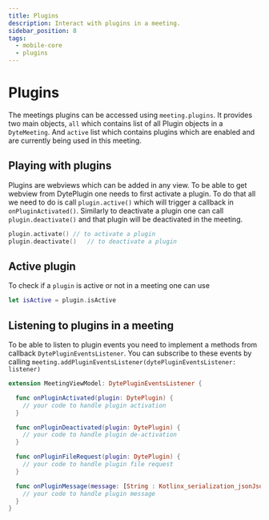 ```yaml
---
title: Plugins
description: Interact with plugins in a meeting.
sidebar_position: 8
tags:
  - mobile-core
  - plugins
---
```


# Plugins

The meetings plugins can be accessed using `meeting.plugins`. It provides two
main objects, `all` which contains list of all Plugin objects in a
`DyteMeeting`. And `active` list which contains plugins which are enabled and
are currently being used in this meeting.

## Playing with plugins

Plugins are webviews which can be added in any view. To be able to get webview
from DytePlugin one needs to first activate a plugin. To do that all we need to
do is call `plugin.active()` which will trigger a callback in
`onPluginActivated()`. Similarly to deactivate a plugin one can call
`plugin.deactivate()` and that plugin will be deactivated in the meeting.

```swift
plugin.activate() // to activate a plugin
plugin.deactivate()   // to deactivate a plugin
```

## Active plugin

To check if a `plugin` is active or not in a meeting one can use

```swift
let isActive = plugin.isActive
```

## Listening to plugins in a meeting

To be able to listen to plugin events you need to implement a methods from
callback `DytePluginEventsListener`. You can subscribe to these events by calling
`meeting.addPluginEventsListener(dytePluginEventsListener: listener)`

```swift
extension MeetingViewModel: DytePluginEventsListener {

  func onPluginActivated(plugin: DytePlugin) {
    // your code to handle plugin activation
  }

  func onPluginDeactivated(plugin: DytePlugin) {
    // your code to handle plugin de-activation
  }

  func onPluginFileRequest(plugin: DytePlugin) {
    // your code to handle plugin file request
  }

  func onPluginMessage(message: [String : Kotlinx_serialization_jsonJsonElement]) {
    // your code to handle plugin message
  }
}
```

<head>
  <title>iOS Core Plugins</title>
</head>
